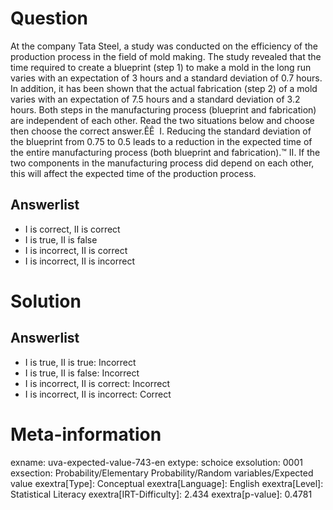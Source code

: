 Question
========

At the company Tata Steel, a study was conducted on the efficiency of the production process in the field of mold making. The study revealed that the time required to create a blueprint (step 1) to make a mold in the long run varies with an expectation of 3 hours and a standard deviation of 0.7 hours. In addition, it has been shown that the actual fabrication (step 2) of a mold varies with an expectation of 7.5 hours and a standard deviation of 3.2 hours. Both steps in the manufacturing process (blueprint and fabrication) are independent of each other. Read the two situations below and choose then choose the correct answer.ÊÊ \ I. Reducing the standard deviation of the blueprint from 0.75 to 0.5 leads to a reduction in the expected time of the entire manufacturing process (both blueprint and fabrication).™ II. If the two components in the manufacturing process did depend on each other, this will affect the expected time of the production process.

Answerlist
----------

* I is correct, II is correct
* I is true, II is false
* I is incorrect, II is correct
* I is incorrect, II is incorrect

Solution
========

Answerlist
----------

* I is true, II is true: Incorrect
* I is true, II is false: Incorrect
* I is incorrect, II is correct: Incorrect
* I is incorrect, II is incorrect: Correct

Meta-information
================
exname: uva-expected-value-743-en
extype: schoice
exsolution: 0001
exsection: Probability/Elementary Probability/Random variables/Expected value
exextra[Type]: Conceptual
exextra[Language]: English
exextra[Level]: Statistical Literacy
exextra[IRT-Difficulty]: 2.434
exextra[p-value]: 0.4781
